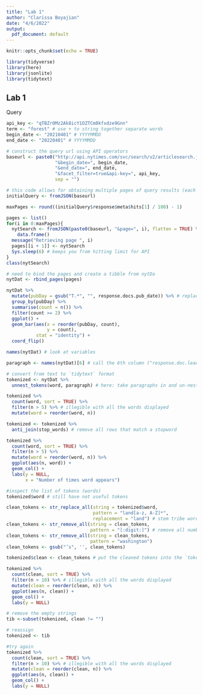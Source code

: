 ```yaml
---
title: "Lab 1"
author: "Clarissa Boyajian"
date: "4/6/2022"
output:
  pdf_document: default
---
```


```r
knitr::opts_chunk$set(echo = TRUE)

library(tidyverse)
library(here)
library(jsonlite)
library(tidytext)
```


## Lab 1
Query 

```r
api_key <- "qTBZr0Mz2Ak8icY1OZTCm0kfxdze9Gnn"
term <- "forest" # use + to string together separate words
begin_date <- "20210401" # YYYYMMDD
end_date <- "20220401" # YYYYMMDD

# construct the query url using API operators
baseurl <- paste0("http://api.nytimes.com/svc/search/v2/articlesearch.json?q=", term,
                  "&begin_date=", begin_date, 
                  "&end_date=", end_date,
                  "&facet_filter=true&api-key=", api_key, 
                  sep = "")
```


```r
# this code allows for obtaining multiple pages of query results (each search maxes out at 10 pages for NYTimes)
initialQuery <- fromJSON(baseurl)

maxPages <- round((initialQuery$response$meta$hits[1] / 100) - 1) 

pages <- list()
for(i in 0:maxPages){
  nytSearch <- fromJSON(paste0(baseurl, "&page=", i), flatten = TRUE) %>% 
    data.frame() 
  message("Retrieving page ", i)
  pages[[i + 1]] <- nytSearch 
  Sys.sleep(6) # keeps you from hitting limit for API
}
class(nytSearch)

# need to bind the pages and create a tibble from nytDa
nytDat <- rbind_pages(pages)
```



```r
nytDat %>% 
  mutate(pubDay = gsub("T.*", "", response.docs.pub_date)) %>% # replace "T." with "" - remove time but leave dates
  group_by(pubDay) %>%
  summarise(count = n()) %>%
  filter(count >= 2) %>%
  ggplot() +
  geom_bar(aes(x = reorder(pubDay, count), 
               y = count), 
           stat = "identity") + 
  coord_flip()
```


```r
names(nytDat) # look at variables

paragraph <- names(nytDat)[6] # call the 6th column ("response.doc.lead_paragraph")

# convert from text to `tidytext` format
tokenized <- nytDat %>%
  unnest_tokens(word, paragraph) # here: take paragraphs in and un-nest to word level (1 row for each word in paragraph)

tokenized %>%
  count(word, sort = TRUE) %>%
  filter(n > 5) %>% # illegible with all the words displayed
  mutate(word = reorder(word, n))

tokenized <- tokenized %>%
  anti_join(stop_words) # remove all rows that match a stopword

tokenized %>%
  count(word, sort = TRUE) %>%
  filter(n > 5) %>%
  mutate(word = reorder(word, n)) %>%
  ggplot(aes(n, word)) +
  geom_col() +
  labs(y = NULL,
       x = "Number of times word appears")
```


```r
#inspect the list of tokens (words)
tokenized$word # still have not useful tokens

clean_tokens <- str_replace_all(string = tokenized$word,
                                pattern = "land[a-z, A-Z]*", 
                                replacement = "land") # stem tribe words
clean_tokens <- str_remove_all(string = clean_tokens, 
                               pattern = "[:digit:]") # remove all numbers
clean_tokens <- str_remove_all(string = clean_tokens, 
                               pattern = "washington")
clean_tokens <- gsub("’s", '', clean_tokens)

tokenized$clean <- clean_tokens # put the cleaned tokens into the `tokenized` df `clean` column

tokenized %>%
  count(clean, sort = TRUE) %>%
  filter(n > 10) %>% # illegible with all the words displayed
  mutate(clean = reorder(clean, n)) %>%
  ggplot(aes(n, clean)) +
  geom_col() +
  labs(y = NULL)
```


```r
# remove the empty strings
tib <-subset(tokenized, clean != "")

# reassign
tokenized <- tib

#try again
tokenized %>%
  count(clean, sort = TRUE) %>%
  filter(n > 10) %>% # illegible with all the words displayed
  mutate(clean = reorder(clean, n)) %>%
  ggplot(aes(n, clean)) +
  geom_col() +
  labs(y = NULL)
```



